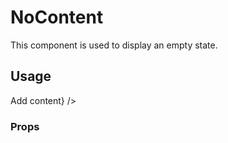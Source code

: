 <!--- EmptyStateLayout.stories.mdx --->


<Meta title="components/NoContent" />

# NoContent

This component is used to display an empty state.

## Usage

<Canvas>
  <Story name="base">
    <Main>
      <NoContent content="There's no content" action={<Button>Add content</Button>} />
    </Main>
  </Story>
</Canvas>

### Props

<ArgsTable of={NoContent} />
